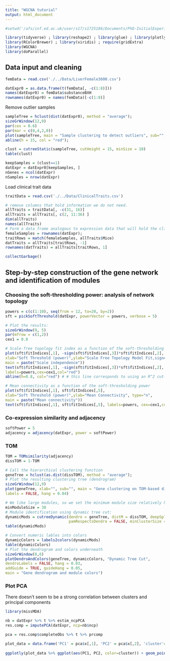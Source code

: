 ```yaml
---
title: "WGCNA tutorial"
output: html_document
---
```


```r
#setwd('/afs/inf.ed.ac.uk/user/s17/s1725186/Documents/PhD-InitialExperiments/NetworkAnalysis/R_markdowns')

library(tidyverse) ; library(reshape2) ; library(glue) ; library(plotly)
library(RColorBrewer) ; library(viridis) ; require(gridExtra)
library(WGCNA)
library(doParallel)

```

## Data input and cleaning
```r
femData = read.csv('./../Data/LiverFemale3600.csv')

datExpr0 = as.data.frame(t(femData[, -c(1:8)]))
names(datExpr0) = femData$substanceBXH
rownames(datExpr0) = names(femData)[-c(1:8)]
```

Remove outlier samples
```r
sampleTree = hclust(dist(datExpr0), method = "average");
sizeGrWindow(12,9)
par(cex = 0.6)
par(mar = c(0,4,2,0))
plot(sampleTree, main = "Sample clustering to detect outliers", sub="", xlab="", cex.lab = 1.5, cex.axis = 1.5, cex.main = 2)
abline(h = 15, col = "red");

clust = cutreeStatic(sampleTree, cutHeight = 15, minSize = 10)
table(clust)

keepSamples = (clust==1)
datExpr = datExpr0[keepSamples, ]
nGenes = ncol(datExpr)
nSamples = nrow(datExpr)
```

Load clinical trait data

```r
traitData = read.csv('./../Data/ClinicalTraits.csv')

# remove columns that hold information we do not need.
allTraits = traitData[, -c(31, 16)]
allTraits = allTraits[, c(2, 11:36) ]
dim(allTraits)
names(allTraits)
# Form a data frame analogous to expression data that will hold the clinical traits.
femaleSamples = rownames(datExpr);
traitRows = match(femaleSamples, allTraits$Mice)
datTraits = allTraits[traitRows, -1]
rownames(datTraits) = allTraits[traitRows, 1]

collectGarbage()
```

## Step-by-step construction of the gene network and identification of modules

### Choosing the soft-thresholding power: analysis of network topology

```r
powers = c(c(1:10), seq(from = 12, to=20, by=2))
sft = pickSoftThreshold(datExpr, powerVector = powers, verbose = 5)

# Plot the results:
sizeGrWindow(9, 5)
par(mfrow = c(1,2))
cex1 = 0.8

# Scale-free topology fit index as a function of the soft-thresholding power
plot(sft$fitIndices[,1], -sign(sft$fitIndices[,3])*sft$fitIndices[,2],
xlab="Soft Threshold (power)",ylab="Scale Free Topology Model Fit,signed R^2",type="n",
main = paste("Scale independence"))
text(sft$fitIndices[,1], -sign(sft$fitIndices[,3])*sft$fitIndices[,2],
labels=powers,cex=cex1,col="red")
abline(h=0.8, col="red") # # this line corresponds to using an R^2 cut-off of h

# Mean connectivity as a function of the soft-thresholding power
plot(sft$fitIndices[,1], sft$fitIndices[,5],
xlab="Soft Threshold (power)",ylab="Mean Connectivity", type="n",
main = paste("Mean connectivity"))
text(sft$fitIndices[,1], sft$fitIndices[,5], labels=powers, cex=cex1,col="red")
```
### Co-expression similarity and adjacency
```r
softPower = 5
adjacency = adjacency(datExpr, power = softPower)
```

### TOM
```r
TOM = TOMsimilarity(adjacency)
dissTOM = 1-TOM
```

```r
# Call the hierarchical clustering function
geneTree = hclust(as.dist(dissTOM), method = "average");
# Plot the resulting clustering tree (dendrogram)
sizeGrWindow(12,9)
plot(geneTree, xlab="", sub="", main = "Gene clustering on TOM-based dissimilarity",
labels = FALSE, hang = 0.04)
```

```r
# We like large modules, so we set the minimum module size relatively high:
minModuleSize = 30
# Module identification using dynamic tree cut:
dynamicMods = cutreeDynamic(dendro = geneTree, distM = dissTOM, deepSplit = 2, 
                            pamRespectsDendro = FALSE, minClusterSize = minModuleSize)
table(dynamicMods)
```


```r
# Convert numeric lables into colors
dynamicColors = labels2colors(dynamicMods)
table(dynamicColors)
# Plot the dendrogram and colors underneath
sizeGrWindow(8,6)
plotDendroAndColors(geneTree, dynamicColors, "Dynamic Tree Cut",
dendroLabels = FALSE, hang = 0.03,
addGuide = TRUE, guideHang = 0.05,
main = "Gene dendrogram and module colors")
```


### Plot PCA

There doesn't seem to be a strong correlation between clusters and principal components
```r
library(missMDA)

nb = datExpr %>% t %>% estim_ncpPCA
res.comp = imputePCA(datExpr, ncp=nb$ncp)

pca = res.comp$completeObs %>% t %>% prcomp

plot_data = data.frame('PC1' = pca$x[,1], 'PC2' = pca$x[,2], 'cluster'=as.factor(sub(0,NA,dynamicMods)))
                       
ggplotly(plot_data %>% ggplot(aes(PC1, PC2, color=cluster)) + geom_point(alpha=0.5) + theme_minimal())
```










